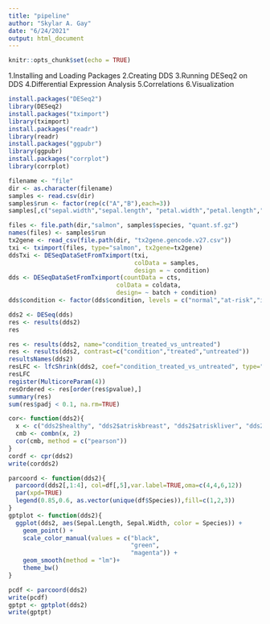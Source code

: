 ---
title: "pipeline"
author: "Skylar A. Gay"
date: "6/24/2021"
output: html_document
---

```{r setup, include=FALSE}
knitr::opts_chunk$set(echo = TRUE)
```
1.Installing and Loading Packages
2.Creating DDS
3.Running DESeq2 on DDS
4.Differential Expression Analysis
5.Correlations
6.Visualization
```{r Installing and Loading Packages}
install.packages("DESeq2")
library(DESeq2)
install.packages("tximport")
library(tximport)
install.packages("readr")
library(readr)
install.packages("ggpubr")
library(ggpubr)
install.packages("corrplot")
library(corrplot)
```

```{r Creating DDS}
filename <- "file"
dir <- as.character(filename)
samples <- read.csv(dir)
samples$run <- factor(rep(c("A","B"),each=3))
samples[,c("sepal.width","sepal.length", "petal.width","petal.length","variety")]

files <- file.path(dir,"salmon", samples$species, "quant.sf.gz")
names(files) <- samples$run
tx2gene <- read_csv(file.path(dir, "tx2gene.gencode.v27.csv"))
txi <- tximport(files, type="salmon", tx2gene=tx2gene)
ddsTxi <- DESeqDataSetFromTximport(txi,
                                   colData = samples,
                                   design = ~ condition)
dds <- DESeqDataSetFromTximport(countData = cts,
                              colData = coldata,
                              design= ~ batch + condition)
dds$condition <- factor(dds$condition, levels = c("normal","at-risk","ill"))
```

```{r Running DESeq2}
dds2 <- DESeq(dds)
res <- results(dds2)
res
```

```{r Differential Expression Analysis}
res <- results(dds2, name="condition_treated_vs_untreated")
res <- results(dds2, contrast=c("condition","treated","untreated"))
resultsNames(dds2)
resLFC <- lfcShrink(dds2, coef="condition_treated_vs_untreated", type="apeglm")
resLFC
register(MulticoreParam(4))
resOrdered <- res[order(res$pvalue),]
summary(res)
sum(res$padj < 0.1, na.rm=TRUE)
```

```{r Correlations}
cor<- function(dds2){
  x <- c("dds2$healthy", "dds2$atriskbreast", "dds2$atriskliver", "dds2$illliver", "dds2$illbreast")
  cmb <- combn(x, 2)
  cor(cmb, method = c("pearson"))
}
cordf <- cpr(dds2)
write(cordds2)
```

```{r Visualization}
parcoord <- function(dds2){
  parcoord(dds2[,1:4], col=df[,5],var.label=TRUE,oma=c(4,4,6,12))
  par(xpd=TRUE)
  legend(0.85,0.6, as.vector(unique(df$Species)),fill=c(1,2,3))
}
gptplot <- function(dds2){
  ggplot(dds2, aes(Sepal.Length, Sepal.Width, color = Species)) + 
    geom_point() + 
    scale_color_manual(values = c("black",
                                  "green",
                                  "magenta")) +
    geom_smooth(method = "lm")+
    theme_bw()
}

pcdf <- parcoord(dds2)
write(pcdf)
gptpt <- gptplot(dds2)
write(gptpt)
```